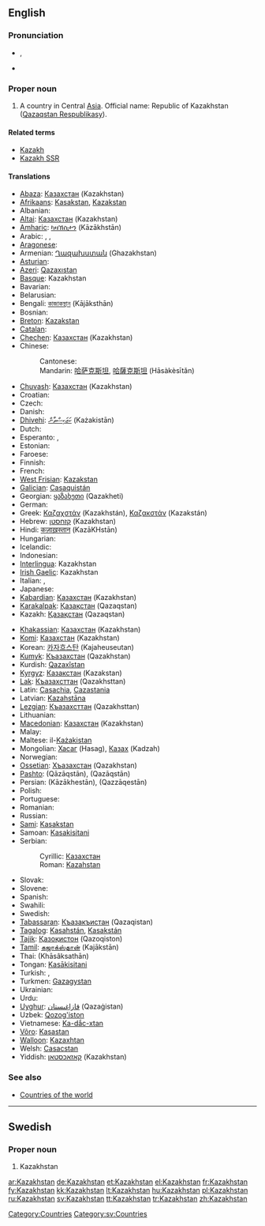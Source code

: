 ==English==
{{wikipedia}}

===Pronunciation===
* {{a|UK}} {{IPA|/ˈkæz.ək.stæn/|/ˈkɑːz.ək.stɑːn/}}, {{SAMPA|/"k{z.@k.st{n/|/"kA:z.@k.stA:n/}}
* {{rhymes|æn}}

===Proper noun===
{{en-proper noun}}

# A country in Central [[Asia]]. Official name: Republic of Kazakhstan ([[Qazaqstan Respublikasy]]).

====Related terms====
* [[Kazakh]]
* [[Kazakh SSR]]

====Translations====
{{trans-top|country in Central Asia}}
* [[Abaza]]: [[Казахстан]] (Kazakhstan)
* [[Afrikaans]]: [[Kasakstan]], [[Kazakstan]]
* Albanian: {{t-|sq|Kazakistan|xs=Albanian}}
* [[Altai]]: [[Казахстан]] (Kazakhstan)
* [[Amharic]]: [[ካዛኽስታን]] (Kāzākhstān)
* Arabic: {{t-|ar|كازاخستان|tr=Kazakhistān|sc=Arab}}, {{t-|ar|قازاقستان|tr=Qazaqistān|sc=Arab}}, {{t-|ar|كازخستان|tr=Kazakhistān|sc=Arab}}
* [[Aragonese]]: {{t|an|Kasajstán|xs=Aragonese}}
* Armenian: [[Ղազախստան]] (Ghazakhstan)
* [[Asturian]]: {{t|ast|Kazakhistán|xs=Asturian}}
* [[Azeri]]: [[Qazaxıstan]]
* [[Basque]]: Kazakhstan
* Bavarian: {{tø|bar|Kasachstan}}
* Belarusian: {{t-|be|Казахстан|tr=Kazakhstan|sc=Cyrl|xs=Belarusian}}
* Bengali: [[কাজাকস্থান]] (Kājāksthān)
* Bosnian: {{t-|bs|Kazahstan|m}}
* [[Breton]]: [[Kazakstan]]
* [[Catalan]]: {{t-|ca|Kazakhstan}}
* [[Chechen]]: [[Казахстан]] (Kazakhstan)
* Chinese:
*: Cantonese: {{tø|yue|哈薩克斯坦|sc=Hani|xs=Cantonese}}
*: Mandarin: [[哈萨克斯坦]], [[哈薩克斯坦]] (Hāsàkèsītǎn)
* [[Chuvash]]: [[Казахстан]] (Kazakhstan)
* Croatian: {{t-|hr|Kazahstan|m}}
* Czech: {{t-|cs|Kazachstán}}
* Danish: {{t-|da|Kasakhstan}}
* [[Dhivehi]]: [[ކަޒަކިސްތާން]] (Każakistān)
* Dutch: {{t+|nl|Kazachstan}}
* Esperanto: {{t-|eo|Kazaĥio|xs=Esperanto}}, {{t-|eo|Kazaĥstano|xs=Esperanto}}
* Estonian: {{t-|et|Kasahstan}}
* Faroese: {{t-|fo|Kasakstan|xs=Faroese}}
* Finnish: {{t+|fi|Kazakstan}}
* French: {{t+|fr|Kazakhstan|m}}
* [[West Frisian]]: [[Kazakstan]]
* [[Galician]]: [[Casaquistán]]
* Georgian: [[ყაზახეთი]] (Qazakheti)
* German: {{t+|de|Kasachstan|n}}
* Greek: [[Καζαχστάν]] (Kazakhstán), [[Καζακστάν]] (Kazakstán) {{n}}
* Hebrew: [[קזחסטן]] (Kazakhstan)
* Hindi: [[कज़ाख़स्तान]] (KazāKHstān)
* Hungarian: {{t+|hu|Kazahsztán}}
* Icelandic: {{t+|is|Kasakstan}}
* Indonesian: {{t-|id|Kazakhstan|xs=Indonesian}}
* [[Interlingua]]: Kazakhstan
* [[Irish Gaelic]]: Kazakhstan
* Italian: {{t-|it|Kazakistan|m}}, {{t-|it|Kazakstan|m}}
* Japanese: {{t+|ja|カザフスタン|tr=Kazahusutan|sc=Jpan}}
* [[Kabardian]]: [[Казахстан]] (Kazakhstan)
* [[Karakalpak]]: [[Қазақстан]] (Qazaqstan)
* Kazakh: [[Қазақстан]] (Qazaqstan)
{{trans-mid}}
* [[Khakassian]]: [[Казахстан]] (Kazakhstan)
* [[Komi]]: [[Казахстан]] (Kazakhstan)
* Korean: [[카자흐스탄]] (Kajaheuseutan)
* [[Kumyk]]: [[Къазахстан]] (Qazakhstan)
* Kurdish: [[Qazaxîstan]]
* [[Kyrgyz]]: [[Казакстан]] (Kazakstan)
* [[Lak]]: [[Къазахсттан]] (Qazakhsttan)
* Latin: [[Casachia]], [[Cazastania]]
* Latvian: [[Kazahstāna]]
* [[Lezgian]]: [[Къазахсттан]] (Qazakhsttan)
* Lithuanian: {{t+|lt|Kazachstanas|xs=Lithuanian}}
* [[Macedonian]]: [[Казахстан]] (Kazakhstan)
* Malay: {{t-|ms|Kazakhstan|xs=Malay}}
* Maltese: il-[[Każakistan]]
* Mongolian: [[Хасаг]] (Hasag), [[Казах]] (Kadzah)
* Norwegian: {{t-|no|Kasakhstan}}
* [[Ossetian]]: [[Хъазахстан]] (Qazakhstan)
* [[Pashto]]: {{fa-Arab|[[قازاقستان]]}} (Qāzāqstān), {{fa-Arab|[[قزاقستان]]}} (Qazāqstān)
* Persian: {{fa-Arab|[[کازاخستان]]}} (Kāzākhestān), {{fa-Arab|[[قزاقستان]]}} (Qazzāqestān)
* Polish: {{t+|pl|Kazachstan}}
* Portuguese: {{t+|pt|Cazaquistão}}
* Romanian: {{t-|ro|Kazahstan|n}}
* Russian: {{t+|ru|Казахстан|m|tr=Kazakhstán|sc=Cyrl}}
* [[Sami]]: [[Kasakstan]]
* Samoan: [[Kasakisitani]]
* Serbian:
*: Cyrillic: [[Казахстан#Serbian|Казахстан]] {{m}}
*: Roman: [[Kazahstan#Serbian|Kazahstan]] {{m}}
* Slovak: {{t-|sk|Kasachstan}}
* Slovene: {{t+|sl|Kazahstan}}
* Spanish: {{t+|es|Kazajistán|m}}
* Swahili: {{t-|sw|Kazakhstan|xs=Swahili}}
* Swedish: {{t+|sv|Kazakstan}}
* [[Tabassaran]]: [[Къазакъистан]] (Qazaqistan)
* [[Tagalog]]: [[Kasahstán]], [[Kasakstán]]
* [[Tajik]]: [[Қазоқистон]] (Qazoqiston)
* [[Tamil]]: [[கஜாக்ஸ்தான்]] (Kajākstān)
* Thai: {{Thai|[[คาซัคสถาน]]}} (Khāsâksathān)
* Tongan: [[Kasākisitani]]
* Turkish: {{t+|tr|Kazakistan}}, {{t-|tr|Kazakeli}}
* Turkmen: [[Gazagystan]]
* Ukrainian: {{t-|uk|Казахстан|tr=Kazakhstan|sc=Cyrl|xs=Ukrainian}}
* Urdu: {{t-|ur|قزاقستان|tr=Qazāqistān|sc=ur-Arab|xs=Urdu}}
* [[Uyghur]]: [[ﻗﺎﺯﺍﻏﯩﺴﺘﺎﻥ]] (Qazaġistan)
* Uzbek: [[Qozog'iston]]
* Vietnamese: [[Ka-dắc-xtan]]
* [[Võro]]: [[Kasastan]]
* [[Walloon]]: [[Kazaxhtan]]
* Welsh: [[Casacstan]]
* Yiddish: [[קאַזאַכסטאַן]] (Kazakhstan)
{{trans-bottom}}

===See also===
* [[Appendix:Countries of the world|Countries of the world]]

----

==Swedish==

===Proper noun===
{{infl|sv|proper noun}}

# Kazakhstan

[[Category:Countries]]
[[Category:sv:Countries]]

[[ar:Kazakhstan]]
[[de:Kazakhstan]]
[[et:Kazakhstan]]
[[el:Kazakhstan]]
[[fr:Kazakhstan]]
[[fy:Kazakhstan]]
[[kk:Kazakhstan]]
[[lt:Kazakhstan]]
[[hu:Kazakhstan]]
[[pl:Kazakhstan]]
[[ru:Kazakhstan]]
[[sv:Kazakhstan]]
[[tt:Kazakhstan]]
[[tr:Kazakhstan]]
[[zh:Kazakhstan]]